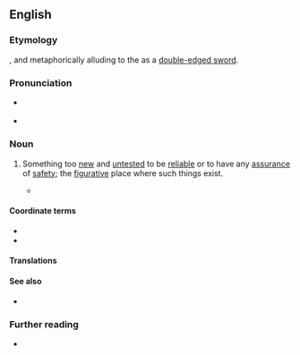 {{also|bleeding-edge}}
==English==
{{was wotd|2018|March|6}}

===Etymology===
{{blend|en|bleed|leading edge}}, and metaphorically alluding to the {{m|en|cutting edge||forefront or position of greatest advancement in some field}} as a [[double-edged sword]].

===Pronunciation===
* {{a|RP|GA}} {{IPA|/ˈbliːdɪŋ ɛdʒ/|lang=en}}
* {{hyphenation|bleed|ing edge|lang=en}}

===Noun===
{{en-noun}}

# {{lbl|en|technology|idiomatic}} Something too [[new]] and [[untested]] to be [[reliable]] or to have any [[assurance]] of [[safety]]; the [[figurative]] place where such things exist.
#: {{ux|en|on the '''bleeding edge''' of drone technology}}
#* {{quote-web|author=Ignatiy Vishnevetsky|authorlink=Ignatiy Vishnevetsky|title=The Ambitious ''[[w:War for the Planet of the Apes|War For The Planet Of The Apes]]'' Ends Up Surrendering to Formula|url=https://film.avclub.com/the-ambitious-war-for-the-planet-of-the-apes-ends-up-su-1798191868|archiveurl=https://web.archive.org/web/20171127204902/https://film.avclub.com/the-ambitious-war-for-the-planet-of-the-apes-ends-up-su-1798191868|archivedate=27 November 2017|work={{w|The A.V. Club}}|date=7 July 2017|passage=The motion-captured ape characters are the '''bleeding edge''' of digital effects, rarely short of impressive.}}

====Coordinate terms====
* {{l|en|cutting edge}}
* {{l|en|leading edge}}

====Translations====
{{trans-top|something too new and untested to be reliable}}
{{trans-mid}}
{{trans-bottom}}

====See also====
* {{l|en|state of the art}}

===Further reading===
* {{pedia|bleeding edge technology}}